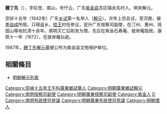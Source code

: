 '''鍾丁先'''（{{bd|1613年||1672年||Zhong鍾}}），字后觉、南山，号忏云，广东[[紫金县|紫金县]]苏区镇永先村人。明末解元。

崇祯十五年（1642年）广东[[乡试|乡试]]第一名举人（[[解元|解元]]）。次年上京会试，至河南，被[[李自成|李自成]]所阻，只得返乡。[[朱由榔|桂王]]时任参议，翌升广东按察司副使，在汀州、惠州、班固山等地抗清十余年。南明灭亡后削发为僧，先后在紫金石寿庵、彼岸庵隐居。康熙十一年（1672），在彼岸庵仙逝。

1987年，[[鍾丁先解元墓|鍾丁先解元墓]]被公布为紫金县文物保护单位。

==相關條目==
*[[明朝解元列表|明朝解元列表]]

{{DEFAULTSORT:Zhong鍾}}
[[Category:崇禎十五年壬午科廣東鄉試舉人|Category:崇禎十五年壬午科廣東鄉試舉人]]
[[Category:明朝廣東鄉試解元|Category:明朝廣東鄉試解元]]
[[Category:南明按察司副使|Category:南明按察司副使]]
[[Category:明朝廣東按察司副使|Category:明朝廣東按察司副使]]
[[Category:紫金人|Category:紫金人]]
[[Category:鍾姓|D]]
[[Category:南明布政使司參議|Category:南明布政使司參議]]
[[Category:明朝廣東布政使司參議|Category:明朝廣東布政使司參議]]
[[Category:明朝僧人|Category:明朝僧人]]